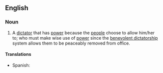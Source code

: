 ==English==
{{wikipedia}}

===Noun===
{{en-noun|sg=[[benevolent]] [[dictator]]}}

# A [[dictator]] that has [[power]] because the [[people]] choose to allow him/her to; who must make wise use of [[power]] since the [[benevolent dictatorship]] system allows them to be peaceably removed from office.

====Translations====
{{trans-top}}
{{trans-mid}}
* Spanish: {{t-|es|dictablanda}}
{{trans-bottom}}